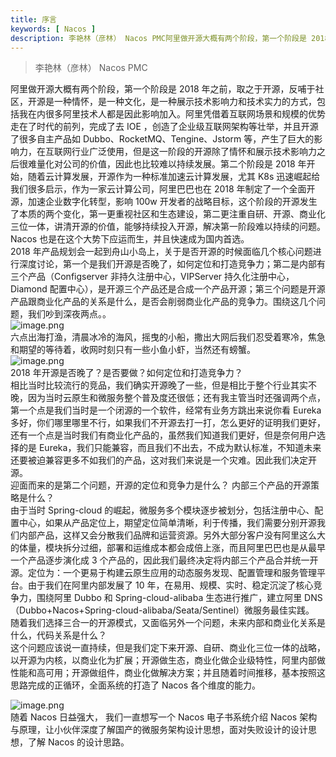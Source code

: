 ```yaml
---
title: 序言
keywords: [ Nacos ]
description: 李艳林（彦林） Nacos PMC阿里做开源大概有两个阶段，第一个阶段是 2018 年之前，取之于开源，反哺于社区，开源是一种情怀，是一种文化，是一种展示技术影响力和技术实力的方式，包括我在内很多阿里技术人都是因此影响加入。阿里凭借着互联网场景和规模的优势走在了时代的前列，完成了去 IOE ，...
---
```

> 李艳林（彦林） Nacos PMC

阿里做开源大概有两个阶段，第一个阶段是 2018 年之前，取之于开源，反哺于社区，开源是一种情怀，是一种文化，是一种展示技术影响力和技术实力的方式，包括我在内很多阿里技术人都是因此影响加入。阿里凭借着互联网场景和规模的优势走在了时代的前列，完成了去 IOE ，创造了企业级互联网架构等壮举，并且开源了很多自主产品如 Dubbo、RocketMQ、Tengine、Jstorm 等，产生了巨大的影响力，在互联网行业广泛使用，但是这一阶段的开源除了情怀和展示技术影响力之后很难量化对公司的价值，因此也比较难以持续发展。第二个阶段是 2018 年开始，随着云计算发展，开源作为一种标准加速云计算发展，尤其 K8s 迅速崛起给我们很多启示，作为一家云计算公司，阿里巴巴也在 2018 年制定了一个全面开源，加速企业数字化转型，影响 100w 开发者的战略目标，这个阶段的开源发生了本质的两个变化，第一更重视社区和生态建设，第二更注重自研、开源、商业化三位一体，讲清开源的价值，能够持续投入开源，解决第一阶段难以持续的问题。 Nacos 也是在这个大势下应运而生，并且快速成为国内首选。<br />2018 年产品规划会一起到舟山小岛上，关于是否开源的时候面临几个核心问题进行深度讨论，第一个是我们开源是否晚了，如何定位和打造竞争力；第二是内部有三个产品（Configserver 非持久注册中心，VIPServer 持久化注册中心，Diamond 配置中心），是开源三个产品还是合成一个产品开源；第三个问题是开源产品跟商业化产品的关系是什么，是否会削弱商业化产品的竞争力。围绕这几个问题，我们吵到深夜两点。。<br />![image.png](https://cdn.nlark.com/yuque/0/2021/png/1465210/1638686830494-068e875b-d051-46de-b7f3-00d87339b39a.png#clientId=u706812bd-4b8d-4&from=paste&height=1838&id=u0edcd0f9&originHeight=1838&originWidth=2448&originalType=binary&ratio=1&rotation=0&showTitle=false&size=5704926&status=done&style=none&taskId=u0b9cc9d5-5b3f-4853-822c-0e94804fd2e&title=&width=2448)<br />六点出海打渔，清晨冰冷的海风，摇曳的小船，撒出大网后我们忍受着寒冷，焦急和期望的等待着，收网时刻只有一些小鱼小虾，当然还有螃蟹。<br />![image.png](https://cdn.nlark.com/yuque/0/2021/png/1465210/1638686915821-ca628126-b4ee-463d-8404-5bd6425b8ace.png#clientId=u706812bd-4b8d-4&from=paste&height=1088&id=u73b730b9&originHeight=1088&originWidth=830&originalType=binary&ratio=1&rotation=0&showTitle=false&size=843068&status=done&style=none&taskId=ua9c2d61e-5aed-43d8-b4c3-749e5a4d12c&title=&width=830)<br />2018 年开源是否晚了？是否要做？如何定位和打造竞争力？<br />相比当时比较流行的竞品，我们确实开源晚了一些，但是相比于整个行业其实不晚，因为当时云原生和微服务整个普及度还很低；还有我主管当时还强调两个点，第一个点是我们当时是一个闭源的一个软件，经常有业务方跳出来说你看 Eureka 多好，你们哪里哪里不行，如果我们不开源去打一打，怎么更好的证明我们更好，还有一个点是当时我们有商业化产品的，虽然我们知道我们更好，但是奈何用户选择的是 Eureka，我们只能兼容，而且我们不出去，不成为默认标准，不知道未来还要被迫兼容更多不如我们的产品，这对我们来说是一个灾难。因此我们决定开源。<br />迎面而来的是第二个问题，开源的定位和竞争力是什么？ 内部三个产品的开源策略是什么？<br />由于当时 Spring-cloud 的崛起，微服务多个模块逐步被划分，包括注册中心、配置中心，如果从产品定位上，期望定位简单清晰，利于传播，我们需要分别开源我们内部产品，这样又会分散我们品牌和运营资源。另外大部分客户没有阿里这么大的体量，模块拆分过细，部署和运维成本都会成倍上涨，而且阿里巴巴也是从最早一个产品逐步演化成 3 个产品的，因此我们最终决定将内部三个产品合并统一开源。定位为：一个更易于构建云原生应用的动态服务发现、配置管理和服务管理平台。由于我们在阿里内部发展了 10 年，在易用、规模、实时、稳定沉淀了核心竞争力，围绕阿里 Dubbo 和 Spring-cloud-alibaba 生态进行推广，建立阿里 DNS（Dubbo+Nacos+Spring-cloud-alibaba/Seata/Sentinel）微服务最佳实践。<br />随着我们选择三合一的开源模式，又面临另外一个问题，未来内部和商业化关系是什么，代码关系是什么？<br />这个问题应该说一直持续，但是我们定下来开源、自研、商业化三位一体的战略，以开源为内核，以商业化为扩展；开源做生态，商业化做企业级特性，阿里内部做性能和高可用；开源做组件，商业化做解决方案；并且随着时间推移，基本按照这思路完成的正循环，全面系统的打造了 Nacos 各个维度的能力。

![image.png](https://cdn.nlark.com/yuque/0/2021/png/1465210/1636292060951-9f890fda-b5f9-4439-9411-53008973d8de.png#clientId=u1c6ef5fb-8514-4&from=paste&height=438&id=uacf5d6be&originHeight=876&originWidth=936&originalType=binary&ratio=1&rotation=0&showTitle=false&size=330195&status=done&style=none&taskId=u070d63f4-893d-4b48-ab23-a9857524576&title=&width=468)<br />随着 Nacos 日益强大， 我们一直想写一个 Nacos 电子书系统介绍 Nacos 架构与原理，让小伙伴深度了解国产的微服务架构设计思想，面对失败设计的设计思想，了解 Nacos 的设计思路。
